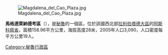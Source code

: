 [[Image:Magdalena_del_Cao_Plaza.jpg|right]]

'''馬格達萊納德考區'''（{{lang-es|Distrito de Magdalena de Cao}}），是[[秘魯|秘魯]]的一個區，位於該國西北部[[拉利伯塔德大區|拉利伯塔德大區]]的[[阿斯科佩省|阿斯科佩省]]，面積158.96平方公里，海拔高度28米，2005年人口3,090，人口密度每平方公里19人。

{{Peru-geo-stub}}
[[Category:秘魯行政區|Category:秘魯行政區]]